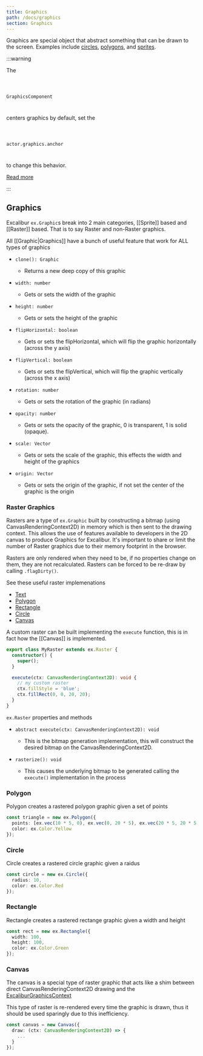 ```yaml
---
title: Graphics
path: /docs/graphics
section: Graphics
---
```


Graphics are special object that abstract something that can be drawn to the screen. Examples include [circles](#circle), [polygons](#polygon), and [sprites](/docs/sprites).

:::warning

The

<code>

GraphicsComponent

</code>

centers graphics by default, set the

<code>

actor.graphics.anchor

</code>

to change this behavior.

<a href="/docs/graphics-component">

Read more

</a>

:::

## Graphics

Excalibur `ex.Graphic`s break into 2 main categories, [[Sprite]] based and [[Raster]] based. That is to say Raster and non-Raster graphics.

All [[Graphic|Graphics]] have a bunch of useful feature that work for ALL types of graphics

- `clone(): Graphic`

  - Returns a new deep copy of this graphic

- `width: number`

  - Gets or sets the width of the graphic

- `height: number`

  - Gets or sets the height of the graphic

- `flipHorizontal: boolean`

  - Gets or sets the flipHorizontal, which will flip the graphic horizontally (across the y axis)

- `flipVertical: boolean`

  - Gets or sets the flipVertical, which will flip the graphic vertically (across the x axis)

- `rotation: number`

  - Gets or sets the rotation of the graphic (in radians)

- `opacity: number`

  - Gets or sets the opacity of the graphic, 0 is transparent, 1 is solid (opaque).

- `scale: Vector`

  - Gets or sets the scale of the graphic, this effects the width and height of the graphics

- `origin: Vector`

  - Gets or sets the origin of the graphic, if not set the center of the graphic is the origin

### Raster Graphics

Rasters are a type of `ex.Graphic` built by constructing a bitmap (using CanvasRenderingContext2D) in memory which is then sent to the drawing context. This allows the use of features available to developers in the 2D canvas to produce Graphics for Excalibur. It's important to share or limit the number of Raster graphics due to their memory footprint in the browser.

Rasters are only rendered when they need to be, if no properties change on them, they are not recalculated. Rasters can be forced to be re-draw by calling `.flagDirty()`.

See these useful raster implemenations

- [Text](#Text)
- [Polygon](#Polygon)
- [Rectangle](#Rectangle)
- [Circle](#Circle)
- [Canvas](#Canvas)

A custom raster can be built implementing the `execute` function, this is in fact how the [[Canvas]] is implemented.

```typescript
export class MyRaster extends ex.Raster {
  constructor() {
    super();
  }

  execute(ctx: CanvasRenderingContext2D): void {
    // my custom raster
    ctx.fillStyle = 'blue';
    ctx.fillRect(0, 0, 20, 20);
  }
}
```

`ex.Raster` properties and methods

- `abstract execute(ctx: CanvasRenderingContext2D): void`

  - This is the bitmap generation implementation, this will construct the desired bitmap on the CanvasRenderingContext2D.

- `rasterize(): void`

  - This causes the underlying bitmap to be generated calling the `execute()` implementation in the process

### Polygon

Polygon creates a rastered polygon graphic given a set of points

```typescript
const triangle = new ex.Polygon({
  points: [ex.vec(10 * 5, 0), ex.vec(0, 20 * 5), ex.vec(20 * 5, 20 * 5)],
  color: ex.Color.Yellow
});
```

### Circle

Circle creates a rastered circle graphic given a raidus

```typescript
const circle = new ex.Circle({
  radius: 10,
  color: ex.Color.Red
});
```

### Rectangle

Rectangle creates a rastered rectange graphic given a width and height

```typescript
const rect = new ex.Rectangle({
  width: 100,
  height: 100,
  color: ex.Color.Green
});
```

### Canvas

The canvas is a special type of raster graphic that acts like a shim between direct CanvasRenderingContext2D drawing and the [ExcaliburGraphicsContext](#ExcaliburGraphicsContext)

This type of raster is re-rendered every time the graphic is drawn, thus it should be used sparingly due to this inefficiency.

```typescript
const canvas = new Canvas({
  draw: (ctx: CanvasRenderingContext2D) => {
    ...
  }
});
```
